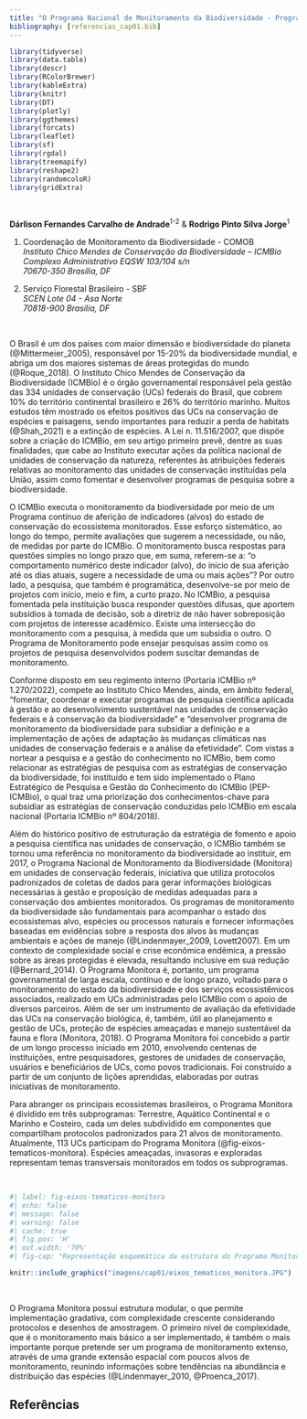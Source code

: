 ```yaml
---
title: "O Programa Nacional de Monitoramento da Biodiversidade - Programa Monitora"
bibliography: [referencias_cap01.bib]
---
```



```r

library(tidyverse)
library(data.table)
library(descr)
library(RColorBrewer)
library(kableExtra)
library(knitr)
library(DT)
library(plotly)
library(ggthemes)
library(forcats)
library(leaflet)
library(sf)
library(rgdal)
library(treemapify)
library(reshape2)
library(randomcoloR)
library(gridExtra)
```

</br>

**Dárlison Fernandes Carvalho de Andrade**^1-2^ & **Rodrigo Pinto Silva Jorge**^1^

1. Coordenação de Monitoramento da Biodiversidade - COMOB  
*Instituto Chico Mendes de Conservação da Biodiversidade – ICMBio*  
*Complexo Administrativo EQSW 103/104 s/n*  
*70670-350 Brasília, DF*  

2. Serviço Florestal Brasileiro - SBF  
*SCEN Lote 04 - Asa Norte*  
*70818-900 Brasília, DF*  

</br>

O Brasil é um dos países com maior dimensão e biodiversidade do planeta (@Mittermeier_2005), responsável por 15-20% da biodiversidade mundial, e abriga um dos maiores sistemas de áreas protegidas do mundo (@Roque_2018). O Instituto Chico Mendes de Conservação da Biodiversidade (ICMBio) é o órgão governamental responsável pela gestão das 334 unidades de conservação (UCs) federais do Brasil, que cobrem 10% do território continental brasileiro e 26% do território marinho. Muitos estudos têm mostrado os efeitos positivos das UCs na conservação de espécies e paisagens, sendo importantes para reduzir a perda de habitats (@Shah_2021) e a extinção de espécies. A Lei n. 11.516/2007, que dispõe sobre a criação do ICMBio, em seu artigo primeiro prevê, dentre as suas finalidades, que cabe ao Instituto executar ações da política nacional de unidades de conservação da natureza, referentes às atribuições federais relativas ao monitoramento das unidades de conservação instituídas pela União, assim como fomentar e desenvolver programas de pesquisa sobre a biodiversidade. 

O ICMBio executa o monitoramento da biodiversidade por meio de um Programa contínuo de aferição de indicadores (alvos) do estado de conservação do ecossistema monitorados. Esse esforço sistemático, ao longo do tempo, permite avaliações que sugerem a necessidade, ou não, de medidas por parte do ICMBio. O monitoramento busca respostas para questões simples no longo prazo que, em suma, referem-se a: “o comportamento numérico deste indicador (alvo), do início de sua aferição até os dias atuais, sugere a necessidade de uma ou mais ações”? Por outro lado, a pesquisa, que também é programática, desenvolve-se por meio de projetos com início, meio e fim, a curto prazo. No ICMBio, a pesquisa fomentada pela instituição busca responder questões difusas, que aportem subsídios à tomada de decisão, sob a diretriz de não haver sobreposição com projetos de interesse acadêmico. Existe uma intersecção do monitoramento com a pesquisa, à medida que um subsidia o outro. O Programa de Monitoramento pode ensejar pesquisas assim como os projetos de pesquisa desenvolvidos podem suscitar demandas de monitoramento. 

Conforme disposto em seu regimento interno (Portaria ICMBio nº 1.270/2022), compete ao Instituto Chico Mendes, ainda, em âmbito federal, “fomentar, coordenar e executar programas de pesquisa científica aplicada à gestão e ao desenvolvimento sustentável nas unidades de conservação federais e à conservação da biodiversidade” e “desenvolver programa de monitoramento da biodiversidade para subsidiar a definição e a implementação de ações de adaptação às mudanças climáticas nas unidades de conservação federais e a análise da efetividade”. Com vistas a nortear a pesquisa e a gestão do conhecimento no ICMBio, bem como relacionar as estratégias de pesquisa com as estratégias de conservação da biodiversidade, foi instituído e tem sido implementado o Plano Estratégico de Pesquisa e Gestão do Conhecimento do ICMBio (PEP-ICMBio), o qual traz uma priorização dos conhecimentos-chave para subsidiar as estratégias de conservação conduzidas pelo ICMBio em escala nacional (Portaria ICMBio nº 804/2018). 

 
Além do histórico positivo de estruturação da estratégia de fomento e apoio a pesquisa científica nas unidades de conservação, o ICMBio também se tornou uma referência no monitoramento da biodiversidade ao instituir, em 2017, o Programa Nacional de Monitoramento da Biodiversidade (Monitora) em unidades de conservação federais, iniciativa que utiliza protocolos padronizados de coletas de dados para gerar informações biológicas necessárias à gestão e proposição de medidas adequadas para a conservação dos ambientes monitorados. Os programas de monitoramento da biodiversidade são fundamentais para acompanhar o estado dos ecossistemas alvo, espécies ou processos naturais e fornecer informações baseadas em evidências sobre a resposta dos alvos às mudanças ambientais e ações de manejo (@Lindenmayer_2009, Lovett2007). Em um contexto de complexidade social e crise econômica endêmica, a pressão sobre as áreas protegidas é elevada, resultando inclusive em sua redução (@Bernard_2014). O Programa Monitora é, portanto, um programa governamental de larga escala, contínuo e de longo prazo, voltado para o monitoramento do estado da biodiversidade e dos serviços ecossistêmicos associados, realizado em UCs administradas pelo ICMBio com o apoio de diversos parceiros. Além de ser um instrumento de avaliação da efetividade das UCs na conservação biológica, é, também, útil ao planejamento e gestão de UCs, proteção de espécies ameaçadas e manejo sustentável da fauna e flora (Monitora, 2018). O Programa Monitora foi concebido a partir de um longo processo iniciado em 2010, envolvendo centenas de instituições, entre pesquisadores, gestores de unidades de conservação, usuários e beneficiários de UCs, como povos tradicionais. Foi construído a partir de um conjunto de lições aprendidas, elaboradas por outras iniciativas de monitoramento.  

Para abranger os principais ecossistemas brasileiros, o Programa Monitora é dividido em três subprogramas: Terrestre, Aquático Continental e o Marinho e Costeiro, cada um deles subdividido em componentes que compartilham protocolos padronizados para 21 alvos de monitoramento. Atualmente, 113 UCs participam do Programa Monitora (@fig-eixos-tematicos-monitora). Espécies ameaçadas, invasoras e exploradas representam temas transversais monitorados em todos os subprogramas.  

</br>

```r
#| label: fig-eixos-tematicos-monitora
#| echo: false
#| message: false
#| warning: false
#| cache: true
#| fig.pos: 'H'
#| out.width: '70%'
#| fig-cap: "Representação esquemática da estrutura do Programa Monitora."

knitr::include_graphics("imagens/cap01/eixos_tematicos_monitora.JPG")


```
</br>

O Programa Monitora possui estrutura modular, o que permite implementação gradativa, com complexidade crescente considerando protocolos e desenhos de amostragem. O primeiro nível de complexidade, que é o monitoramento mais básico a ser implementado, é também o mais importante porque pretende ser um programa de monitoramento extenso, através de uma grande extensão espacial com poucos alvos de monitoramento, reunindo informações sobre tendências na abundância e distribuição das espécies (@Lindenmayer_2010, @Proenca_2017). 

## Referências
